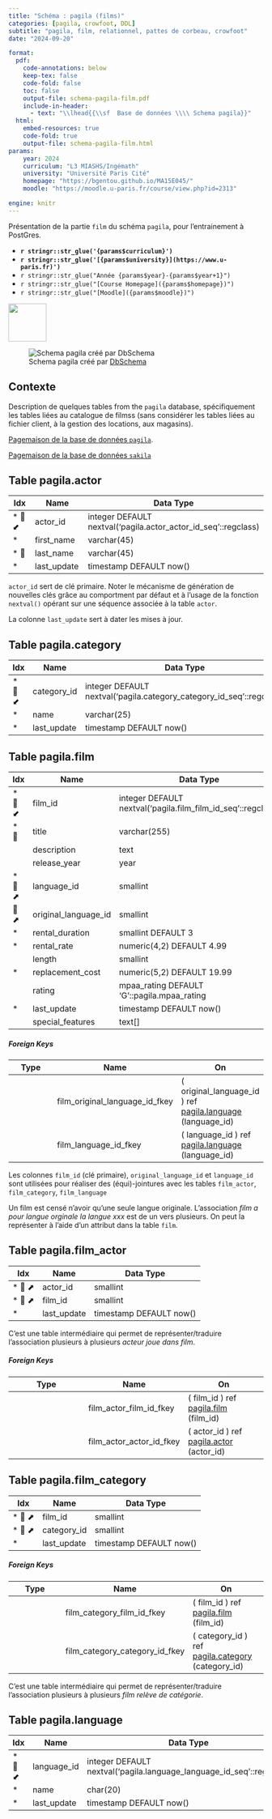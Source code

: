 ```yaml
---
title: "Schéma : pagila (films)"
categories: [pagila, crowfoot, DDL]
subtitle: "pagila, film, relationnel, pattes de corbeau, crowfoot"
date: "2024-09-20"

format:
  pdf:
    code-annotations: below
    keep-tex: false
    code-fold: false
    toc: false
    output-file: schema-pagila-film.pdf
    include-in-header:
      - text: "\\lhead{{\\sf  Base de données \\\\ Schema pagila}}"
  html:
    embed-resources: true
    code-fold: true
    output-file: schema-pagila-film.html
params:
    year: 2024 
    curriculum: "L3 MIASHS/Ingémath"
    university: "Université Paris Cité"
    homepage: "https://bgentou.github.io/MA15E045/"
    moodle: "https://moodle.u-paris.fr/course/view.php?id=2313"

engine: knitr
---
```



::: {.callout-warning}

Présentation de la partie `film` du schéma `pagila`, pour l'entrainement à PostGres. 

::: 


::: {layout="[80,20]"}

::: {#first-column}


- **`r stringr::str_glue('{params$curriculum}')`**
- **`r stringr::str_glue('[{params$university}](https://www.u-paris.fr)')`**
- `r stringr::str_glue("Année {params$year}-{params$year+1}")`
- `r stringr::str_glue("[Course Homepage]({params$homepage})")`
- `r stringr::str_glue("[Moodle]({params$moodle})")`

::: 

::: {#second-column}
![](../images/UniversiteParis_monogramme_couleur_RVB.png){align="right" style="size:50px;" width=75}
:::

:::





![Schema pagila créé par [DbSchema](https://dbschema.com)](../images/schemas-pagila-film.png)

## Contexte

Description de quelques  tables from the `pagila` database, spécifiquement les tables liées au catalogue de filmss (sans considérer les tables liées au fichier client, à la gestion des locations, aux magasins).

[Pagemaison de la base de données  `pagila`](https://github.com/devrimgunduz/pagila). 

[Pagemaison de la base de données  `sakila`](https://dev.mysql.com/doc/sakila/en/)







## Table pagila.actor 
|Idx |Name |Data Type |
|---|---|---|
| * &#128273;  &#11019; | actor\_id| integer  DEFAULT nextval('pagila.actor_actor_id_seq'::regclass) |
| * | first\_name| varchar(45)  |
| * &#128270; | last\_name| varchar(45)  |
| * | last\_update| timestamp  DEFAULT now() |

`actor_id` sert de clé primaire. Noter le mécanisme de génération de nouvelles clés grâce au comportment par défaut et à l'usage de la fonction `nextval()` opérant sur une séquence associée à la table `actor`. 

La colonne `last_update` sert à dater les mises à jour.  



## Table pagila.category 
|Idx |Name |Data Type |
|---|---|---|
| * &#128273;  &#11019; | category\_id| integer  DEFAULT nextval('pagila.category_category_id_seq'::regclass) |
| * | name| varchar(25)  |
| * | last\_update| timestamp  DEFAULT now() |




## Table pagila.film 
|Idx |Name |Data Type |
|---|---|---|
| * &#128273;  &#11019; | film\_id| integer  DEFAULT nextval('pagila.film_film_id_seq'::regclass) |
| * &#128270; | title| varchar(255)  |
|  | description| text  |
|  | release\_year| year  |
| * &#128270; &#11016; | language\_id| smallint  |
| &#128270; &#11016; | original\_language\_id| smallint  |
| * | rental\_duration| smallint  DEFAULT 3 |
| * | rental\_rate| numeric(4,2)  DEFAULT 4.99 |
|  | length| smallint  |
| * | replacement\_cost| numeric(5,2)  DEFAULT 19.99 |
|  | rating| mpaa\_rating  DEFAULT 'G'::pagila.mpaa_rating |
| * | last\_update| timestamp  DEFAULT now() |
|  | special\_features| text[]  |


##### Foreign Keys
|Type |Name |On |
|---|---|---|
|  | film_original_language_id_fkey | ( original\_language\_id ) ref [pagila.language](#language) (language\_id) |
|  | film_language_id_fkey | ( language\_id ) ref [pagila.language](#language) (language\_id) |

Les colonnes `film_id` (clé primaire), `original_language_id` et `language_id` sont utilisées pour réaliser des (équi)-jointures avec les tables `film_actor`, `film_category`, `film_language`

Un film est censé n'avoir qu'une seule langue originale. L'association *film a pour langue orginale la langue xxx* est de un vers plusieurs. On peut la 
représenter à l'aide d'un attribut dans la table `film`.

## Table pagila.film_actor 
|Idx |Name |Data Type |
|---|---|---|
| * &#128273;  &#11016; | actor\_id| smallint  |
| * &#128273;  &#11016; | film\_id| smallint  |
| * | last\_update| timestamp  DEFAULT now() |

C'est une table intermédiaire qui permet de représenter/traduire l'association plusieurs à plusieurs  *acteur joue dans film*. 


##### Foreign Keys
|Type |Name |On |
|---|---|---|
|  | film_actor_film_id_fkey | ( film\_id ) ref [pagila.film](#film) (film\_id) |
|  | film_actor_actor_id_fkey | ( actor\_id ) ref [pagila.actor](#actor) (actor\_id) |




## Table pagila.film_category 
|Idx |Name |Data Type |
|---|---|---|
| * &#128273;  &#11016; | film\_id| smallint  |
| * &#128273;  &#11016; | category\_id| smallint  |
| * | last\_update| timestamp  DEFAULT now() |


##### Foreign Keys
|Type |Name |On |
|---|---|---|
|  | film_category_film_id_fkey | ( film\_id ) ref [pagila.film](#film) (film\_id) |
|  | film_category_category_id_fkey | ( category\_id ) ref [pagila.category](#category) (category\_id) |

C'est une table intermédiaire qui permet de représenter/traduire l'association plusieurs à plusieurs  *film relève de catégorie*. 



## Table pagila.language 
|Idx |Name |Data Type |
|---|---|---|
| * &#128273;  &#11019; | language\_id| integer  DEFAULT nextval('pagila.language_language_id_seq'::regclass) |
| * | name| char(20)  |
| * | last\_update| timestamp  DEFAULT now() |





